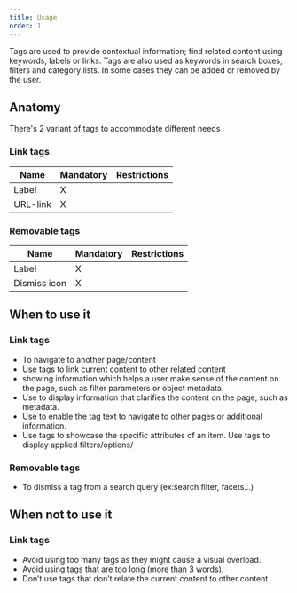 ```yaml
---
title: Usage
order: 1
---
```



<Paragraph size="lead">
  Tags are used to provide contextual information; find related content using
  keywords, labels or links. Tags are also used as keywords in search boxes,
  filters and category lists. In some cases they can be added or removed by the
  user.
</Paragraph>

## Anatomy

There's 2 variant of tags to accommodate different needs

### Link tags

| Name     | Mandatory | Restrictions |
| -------- | --------- | ------------ |
| Label    | X         |              |
| URL-link | X         |              |

### Removable tags

| Name         | Mandatory | Restrictions |
| ------------ | --------- | ------------ |
| Label        | X         |              |
| Dismiss icon | X         |              |

## When to use it

### Link tags

- To navigate to another page/content
- Use tags to link current content to other related content
- showing information which helps a user make sense of the content on the page, such as filter parameters or object metadata.
- Use to display information that clarifies the content on the page, such as metadata.
- Use to enable the tag text to navigate to other pages or additional information.
- Use tags to showcase the specific attributes of an item. Use tags to display applied filters/options/

### Removable tags

- To dismiss a tag from a search query (ex:search filter, facets...)

## When not to use it

### Link tags

- Avoid using too many tags as they might cause a visual overload.
- Avoid using tags that are too long (more than 3 words).
- Don’t use tags that don’t relate the current content to other content.
